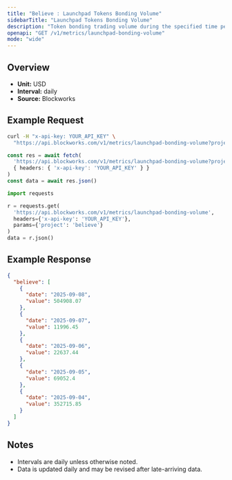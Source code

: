 ```yaml
---
title: "Believe : Launchpad Tokens Bonding Volume"
sidebarTitle: "Launchpad Tokens Bonding Volume"
description: "Token bonding trading volume during the specified time period for given launchpad."
openapi: "GET /v1/metrics/launchpad-bonding-volume"
mode: "wide"
---
```


## Overview

- **Unit:** USD
- **Interval:** daily
- **Source:** Blockworks

## Example Request

<CodeGroup>

```bash cURL
curl -H "x-api-key: YOUR_API_KEY" \
  "https://api.blockworks.com/v1/metrics/launchpad-bonding-volume?project=believe"
```

```typescript TypeScript
const res = await fetch(
  'https://api.blockworks.com/v1/metrics/launchpad-bonding-volume?project=believe',
  { headers: { 'x-api-key': 'YOUR_API_KEY' } }
)
const data = await res.json()
```

```python Python
import requests

r = requests.get(
  'https://api.blockworks.com/v1/metrics/launchpad-bonding-volume',
  headers={'x-api-key': 'YOUR_API_KEY'},
  params={'project': 'believe'}
)
data = r.json()
```

</CodeGroup>

## Example Response

```json
{
  "believe": [
    {
      "date": "2025-09-08",
      "value": 504908.07
    },
    {
      "date": "2025-09-07",
      "value": 11996.45
    },
    {
      "date": "2025-09-06",
      "value": 22637.44
    },
    {
      "date": "2025-09-05",
      "value": 69052.4
    },
    {
      "date": "2025-09-04",
      "value": 352715.85
    }
  ]
}
```

## Notes
- Intervals are daily unless otherwise noted.
- Data is updated daily and may be revised after late-arriving data.
